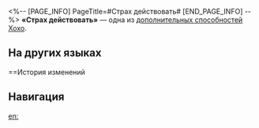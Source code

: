 <%-- [PAGE_INFO]
PageTitle=#Страх действовать#
[END_PAGE_INFO] --%>
{{Навык Инфобокс
|Название         = Страх действовать
|Изображение      = След Страх действовать.png
|Персонаж         = Хохо
|Тип              = Доп. способность
|Возвышение       = 2
|Длительность     = 
|Описание         = В начале боя Хохо получает статус Жертвенность жизни на 1 ход.
|Свойство1        = 
|Масштабирование1 = 
}}
'''«Страх действовать»''' — одна из [[дополнительная способность|дополнительных способностей]] [[Хохо]].

==На других языках==
{{На других языках
|en   = Fearful to Act
|zhs  = 不敢自专
|zht  = 不敢自專
|ja   = {{Rubi|一存|いちぞん}}では{{Rubi|動|うご}}けない
|ko   = 나서지 못하는 마음
|es   = Miedo a actuar
|fr   = Paralysée
|ru   = Страх действовать
|th   = Fearful to Act
|vi   = Không Dám Chuyên Quyền
|de   = Starr vor Scheu
|id   = Fearful to Act
|pt   = Medo de Agir
}}

==История изменений
{{История изменений|3.5}}

==Навигация==
{{Навык Навбокс|Хохо}}

[[en:]]